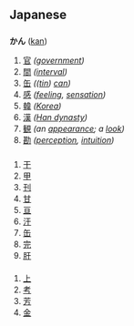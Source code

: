== Japanese ==
=== {{Furigana}} ===
'''かん''' ([[kan]])

# [[官]] ''([[government]])''
# [[間]] ''([[interval]])''
# [[缶]] ''(([[tin]]) [[can]])''
# [[感]] ''([[feeling]], [[sensation]])''
# [[韓]] ''([[Korea]])''
# [[漢]] ''([[Han dynasty]])''
# [[観]] ''(an [[appearance]]; a [[look]])''
# [[勘]] ''([[perception]], [[intuition]])''
{{furistub}}

=== {{Kanji readings}} ===
{{kanji readings stub}}
==== {{Onyomi}} ====
# [[干]]
# [[甲]]
# [[刊]]
# [[甘]]
# [[亘]]
# [[汗]]
# [[缶]]
# [[完]]
# [[肝]]

==== {{Kunyomi}} ====
# [[上]]
# [[考]]
# [[芳]]
# [[金]]